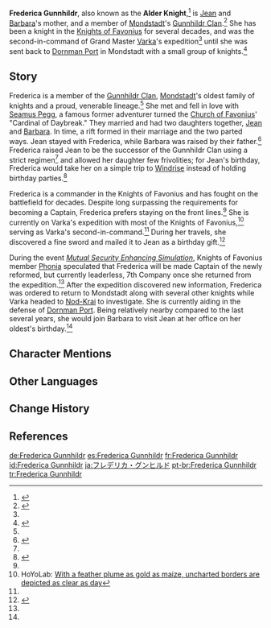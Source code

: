 {{Character Infobox
|type             = Mentioned
|region           = Mondstadt

|affiliation      = Knights of Favonius
|affiliation2     = Gunnhildr Clan
|ancestry         = Gunnhildr Clan <!-- may be redundant since Affiliation but that's another discussion -->
|spouse           = Seamus Pegg
|spouseNote       = formerly
|child            = Jean
|child2           = Barbara
|relative         = Gunnhildr
|relativeNote     = ancestor
|title            = Alder Knight
|title2           = Commander<ref name="Mutual Security">{{Ref/NPC|Phonia|s=Mutual Security Enhancing Simulation}}</ref>
}}
{{Quote|"For Mondstadt, as always" is the Gunnhildr family motto. Every time I use my Vision, I am reminded of my mother and the hopes of the people of Mondstadt.|Jean}}
'''Frederica Gunnhildr''', also known as the '''Alder Knight''',<ref>{{Ref/Outfit|Gunnhildr's Legacy}}</ref> is [[Jean]] and [[Barbara]]'s mother, and a member of [[Mondstadt]]'s [[Gunnhildr Clan]].<ref name="Story1">{{Ref/CS|Jean|1}}</ref> She has been a knight in the [[Knights of Favonius]] for several decades, and was the second-in-command of Grand Master [[Varka]]'s expedition<ref name="Mutual Security" /> until she was sent back to [[Dornman Port]] in Mondstadt with a small group of knights.<ref name="Mother">{{Ref/Mail|Mail/Mother... (2025-03-14)}}</ref>

==Story==
Frederica is a member of the [[Gunnhildr Clan]], [[Mondstadt]]'s oldest family of knights and a proud, venerable lineage.<ref name="Story1" /> She met and fell in love with [[Seamus Pegg]], a famous former adventurer turned the [[Church of Favonius]]' "Cardinal of Daybreak." They married and had two daughters together, [[Jean]] and [[Barbara]]. In time, a rift formed in their marriage and the two parted ways. Jean stayed with Frederica, while Barbara was raised by their father.<ref name="Story5">{{Ref/CS|Jean|5}}</ref> Frederica raised Jean to be the successor of the Gunnhildr Clan using a strict regimen<ref name="Story1" /> and allowed her daughter few frivolities; for Jean's birthday, Frederica would take her on a simple trip to [[Windrise]] instead of holding birthday parties.<ref name="Birthday">{{Ref/Mail|Mail/How Does One Celebrate a Birthday? (2021-03-14)}}</ref>

Frederica is a commander in the Knights of Favonius and has fought on the battlefield for decades. Despite long surpassing the requirements for becoming a Captain, Frederica prefers staying on the front lines.<ref name="Mutual Security" /> She is currently on Varka's expedition with most of the Knights of Favonius,<ref>HoYoLab: [https://www.hoyolab.com/article/15058564 With a feather plume as gold as maize, uncharted borders are depicted as clear as day]</ref> serving as Varka's second-in-command.<ref name="Mutual Security" /> During her travels, she discovered a fine sword and mailed it to Jean as a birthday gift.<ref>{{Ref/Mail|Mail/A Catch-Up... (2024-03-14)}}</ref>

During the event ''[[Mutual Security Enhancing Simulation]]'', Knights of Favonius member [[Phonia]] speculated that Frederica will be made Captain of the newly reformed, but currently leaderless, 7th Company once she returned from the expedition.<ref name="Mutual Security" /> After the expedition discovered new information, Frederica was ordered to return to Mondstadt along with several other knights while Varka headed to [[Nod-Krai]] to investigate. She is currently aiding in the defense of [[Dornman Port]]. Being relatively nearby compared to the last several years, she would join Barbara to visit Jean at her office on her oldest's birthday.<ref name="Mother" />

==Character Mentions==
{{Character Mentions}}

==Other Languages==
{{Other Languages|default_hidden=1
|en      = Frederica Gunnhildr
|zhs     = 芙蕾德莉卡・古恩希尔德
|zhs_rm  = Fúlěidélìkǎ Gǔ'ēnxī'ěrdé
|zht     = 芙蕾德莉卡・古恩希爾德
|zht_rm  = Fúlěidélìkǎ Gǔ'ēnxī'ěrdé
|ja      = フレデリカ・グンヒルド
|ja_rm   = Furederika Gunhirudo
|ko      = 프레데리카<・: >군힐드
|es      = Frederica Gunnhildr
|fr      = Frederica Gunnhildr
|ru      = Фредерика Гуннхильдр
|th      = Frederica Gunnhildr
|vi      = Frederica Gunnhildr
|de      = Frederica Gunnhildr
|id      = Frederica Gunnhildr
|pt      = Frederica Gunnhildr
|tr      = Frederica Gunnhildr
|it      = Frederica Gunnhildr
}}

==Change History==
{{Change History|introduced=1.0}}

==References==
{{Reflist}}

[[de:Frederica Gunnhildr]]
[[es:Frederica Gunnhildr]]
[[fr:Frederica Gunnhildr]]
[[id:Frederica Gunnhildr]]
[[ja:フレデリカ・グンヒルド]]
[[pt-br:Frederica Gunnhildr]]
[[tr:Frederica Gunnhildr]]